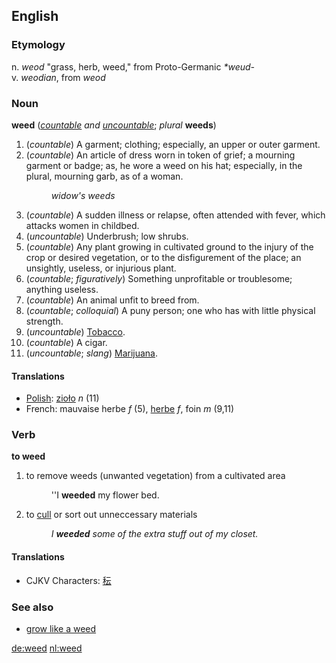 ==English==
===Etymology===
n. {{OE.}} ''weod'' "grass, herb, weed," from Proto-Germanic ''*weud-''<br>
v. {{OE.}} ''weodian'', from ''weod''

===Noun===
'''weed''' (''[[countable]] and [[uncountable]]''; ''plural'' '''weeds''')

#(''countable'') A garment; clothing; especially, an upper or outer garment.
#(''countable'') An article of dress worn in token of grief; a mourning garment or badge; as, he wore a weed on his hat; especially, in the plural, mourning garb, as of a woman.
#:''widow's weeds''
#(''countable'') A sudden illness or relapse, often attended with fever, which attacks women in childbed.
#(''uncountable'') Underbrush; low shrubs.
#(''countable'') Any plant growing in cultivated ground to the injury of the crop or desired vegetation, or to the disfigurement of the place; an unsightly, useless, or injurious plant.
#(''countable''; ''figuratively'') Something unprofitable or troublesome; anything useless.
#(''countable'') An animal unfit to breed from.
#(''countable''; ''colloquial'') A puny person; one who has with little physical strength.
#(''uncountable'') [[Tobacco]].
#(''countable'') A cigar.
#(''uncountable''; ''slang'') [[Marijuana]].

====Translations====
*[[Polish]]: [[zioło]] ''n'' (11)
*French: mauvaise herbe ''f'' (5), [[herbe]] ''f'', foin ''m'' {{uncountable}} (9,11) 

===Verb===
'''to weed'''

#to remove weeds (unwanted vegetation) from a cultivated area
#:''I '''weeded''' my flower bed.
#to [[cull]] or sort out unneccessary materials
#:''I '''weeded''' some of the extra stuff out of my closet.''

====Translations====
*CJKV Characters: [[秐]]

===See also===
*[[grow like a weed]]

[[de:weed]]
[[nl:weed]]